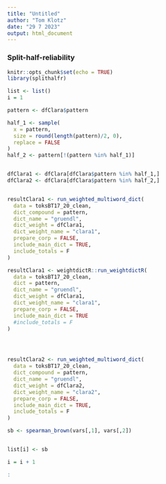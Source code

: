 ```yaml
---
title: "Untitled"
author: "Tom Klotz"
date: "29 7 2023"
output: html_document
---
```


### Split-half-reliability

```r
knitr::opts_chunk$set(echo = TRUE)
library(splithalfr)

```

```r
list <- list()
i = 1

pattern <- dfClara$pattern

half_1 <- sample(
  x = pattern,
  size = round(length(pattern)/2, 0),
  replace = FALSE
)
half_2 <- pattern[!(pattern %in% half_1)]


dfClara1 <- dfClara[dfClara$pattern %in% half_1,]
dfClara2 <- dfClara[dfClara$pattern %in% half_2,]


resultClara1 <- run_weighted_multiword_dict(
  data = toksBT17_20_clean,
  dict_compound = pattern,
  dict_name = "gruendl",
  dict_weight = dfClara1,
  dict_weight_name = "clara1",
  prepare_corp = FALSE,
  include_main_dict = TRUE,
  include_totals = F
)

resultClara1 <- weightdictR::run_weightdictR(
  data = toksBT17_20_clean,
  dict = pattern,
  dict_name = "gruendl",
  dict_weight = dfClara1,
  dict_weight_name = "clara1",
  prepare_corp = FALSE,
  include_main_dict = TRUE
  #include_totals = F
)




resultClara2 <- run_weighted_multiword_dict(
  data = toksBT17_20_clean,
  dict_compound = pattern,
  dict_name = "gruendl",
  dict_weight = dfClara2,
  dict_weight_name = "clara2",
  prepare_corp = FALSE,
  include_main_dict = TRUE,
  include_totals = F
)

sb <- spearman_brown(vars[,1], vars[,2])


list[i] <- sb

i = i + 1
```




```r
:
```


